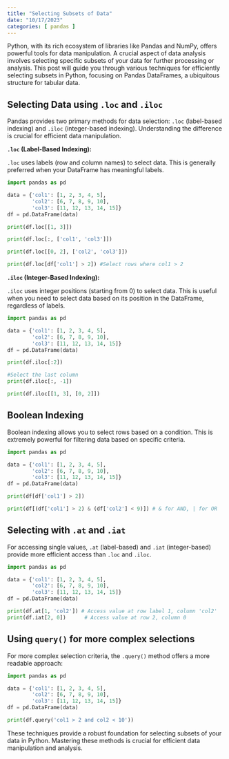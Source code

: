 ```yaml
---
title: "Selecting Subsets of Data"
date: "10/17/2023"
categories: [ pandas ]
---
```



Python, with its rich ecosystem of libraries like Pandas and NumPy, offers powerful tools for data manipulation.  A crucial aspect of data analysis involves selecting specific subsets of your data for further processing or analysis. This post will guide you through various techniques for efficiently selecting subsets in Python, focusing on Pandas DataFrames, a ubiquitous structure for tabular data.


## Selecting Data using `.loc` and `.iloc`

Pandas provides two primary methods for data selection: `.loc` (label-based indexing) and `.iloc` (integer-based indexing).  Understanding the difference is crucial for efficient data manipulation.

**`.loc` (Label-Based Indexing):**

`.loc` uses labels (row and column names) to select data.  This is generally preferred when your DataFrame has meaningful labels.

```python
import pandas as pd

data = {'col1': [1, 2, 3, 4, 5], 
        'col2': [6, 7, 8, 9, 10], 
        'col3': [11, 12, 13, 14, 15]}
df = pd.DataFrame(data)

print(df.loc[[1, 3]])

print(df.loc[:, ['col1', 'col3']])

print(df.loc[[0, 2], ['col2', 'col3']])

print(df.loc[df['col1'] > 2]) #Select rows where col1 > 2

```


**`.iloc` (Integer-Based Indexing):**

`.iloc` uses integer positions (starting from 0) to select data.  This is useful when you need to select data based on its position in the DataFrame, regardless of labels.


```python
import pandas as pd

data = {'col1': [1, 2, 3, 4, 5], 
        'col2': [6, 7, 8, 9, 10], 
        'col3': [11, 12, 13, 14, 15]}
df = pd.DataFrame(data)

print(df.iloc[:2])

#Select the last column
print(df.iloc[:, -1])

print(df.iloc[[1, 3], [0, 2]])

```

## Boolean Indexing

Boolean indexing allows you to select rows based on a condition. This is extremely powerful for filtering data based on specific criteria.


```python
import pandas as pd

data = {'col1': [1, 2, 3, 4, 5], 
        'col2': [6, 7, 8, 9, 10], 
        'col3': [11, 12, 13, 14, 15]}
df = pd.DataFrame(data)

print(df[df['col1'] > 2])

print(df[(df['col1'] > 2) & (df['col2'] < 9)]) # & for AND, | for OR


```

## Selecting with `.at` and `.iat`

For accessing single values, `.at` (label-based) and `.iat` (integer-based) provide more efficient access than `.loc` and `.iloc`.


```python
import pandas as pd

data = {'col1': [1, 2, 3, 4, 5], 
        'col2': [6, 7, 8, 9, 10], 
        'col3': [11, 12, 13, 14, 15]}
df = pd.DataFrame(data)

print(df.at[1, 'col2']) # Access value at row label 1, column 'col2'
print(df.iat[2, 0])      # Access value at row 2, column 0

```

##  Using `query()` for more complex selections

For more complex selection criteria, the `.query()` method offers a more readable approach:


```python
import pandas as pd

data = {'col1': [1, 2, 3, 4, 5], 
        'col2': [6, 7, 8, 9, 10], 
        'col3': [11, 12, 13, 14, 15]}
df = pd.DataFrame(data)

print(df.query('col1 > 2 and col2 < 10'))

```

These techniques provide a robust foundation for selecting subsets of your data in Python. Mastering these methods is crucial for efficient data manipulation and analysis.

